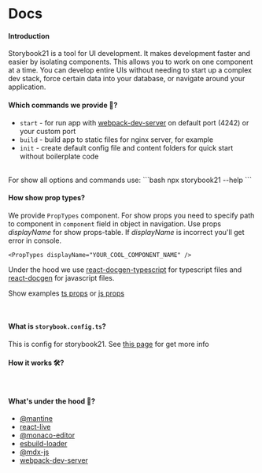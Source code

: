 # Docs

#### Introduction
Storybook21 is a tool for UI development. It makes development faster and easier by isolating components. This allows you to work on one component at a time. You can develop entire UIs without needing to start up a complex dev stack, force certain data into your database, or navigate around your application.

#### Which commands we provide 🤖?
- `start` - for run app with [webpack-dev-server](https://webpack.js.org/configuration/dev-server/) on default port (4242) or your custom port
- `build` - build app to static files for nginx server, for example
- `init` - create default config file and content folders for quick start without boilerplate code
<br />
For show all options and commands use:
```bash
npx storybook21 --help
```

<br />

#### How show prop types?
We provide `PropTypes` component.
For show props you need to specify path to component in `component` field in object in navigation.
Use props _displayName_ for show props-table. If _displayName_ is incorrect you'll get error in console.

```tsx
<PropTypes displayName="YOUR_COOL_COMPONENT_NAME" />
```

Under the hood we use [react-docgen-typescript](https://github.com/styleguidist/react-docgen-typescript) for typescript files and [react-docgen](https://github.com/reactjs/react-docgen) for javascript files.

Show examples [ts props](/components/ts-props-example) or [js props](/components/js-props-example)


<br />

#### What is `storybook.config.ts`?
This is config for storybook21. See [this page](/docs/config) for get more info

#### How it works 🛠️?

<br />

#### What's under the hood 🚗?
- [@mantine](https://mantine.dev/)
- [react-live](https://github.com/FormidableLabs/react-live)
- [@monaco-editor](https://github.com/suren-atoyan/monaco-react) 
- [esbuild-loader](https://github.com/privatenumber/esbuild-loader#readme)
- [@mdx-js](https://mdxjs.com)
- [webpack-dev-server](https://github.com/webpack/webpack-dev-server#readme)

